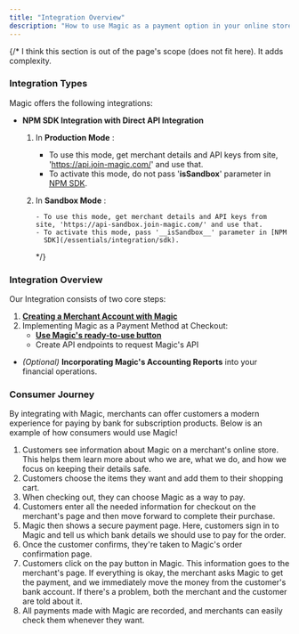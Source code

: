 ```yaml
---
title: "Integration Overview"
description: "How to use Magic as a payment option in your online store page"
---
```


{/* I think this section is out of the page's scope (does not fit here). It adds
complexity.

### Integration Types

Magic offers the following integrations:

- **NPM SDK Integration with Direct API Integration**

  1.  In **Production Mode** :

      - To use this mode, get merchant details and API keys from site, 'https://api.join-magic.com/' and use that.
      - To activate this mode, do not pass '**isSandbox**' parameter in [NPM SDK](/essentials/integration/sdk).

  2.  In **Sandbox Mode** :

          - To use this mode, get merchant details and API keys from site, 'https://api-sandbox.join-magic.com/' and use that.
          - To activate this mode, pass '__isSandbox__' parameter in [NPM
            SDK](/essentials/integration/sdk).

      */}

### Integration Overview

Our Integration consists of two core steps:

1. [**Creating a Merchant Account with Magic**](https://magic-21.mintlify.app/essentials/merchant)
2. Implementing Magic as a Payment Method at Checkout:
    - [**Use Magic's ready-to-use button**](https://magic-21.mintlify.app/essentials/magic-button)
    - Create API endpoints to request Magic's API
- _(Optional)_ **Incorporating Magic's Accounting Reports** into your financial operations.

### Consumer Journey

By integrating with Magic, merchants can offer customers a modern experience for paying by bank for subscription products. Below is an example of how consumers would use Magic!

1. Customers see information about Magic on a merchant's online store. This helps them learn more about who we are, what we do, and how we focus on keeping their details safe.
2. Customers choose the items they want and add them to their shopping cart.
3. When checking out, they can choose Magic as a way to pay.
4. Customers enter all the needed information for checkout on the merchant's page and then move forward to complete their purchase.
5. Magic then shows a secure payment page. Here, customers sign in to Magic and tell us which bank details we should use to pay for the order.
6. Once the customer confirms, they're taken to Magic's order confirmation page.
7. Customers click on the pay button in Magic. This information goes to the merchant's page. If everything is okay, the merchant asks Magic to get the payment, and we immediately move the money from the customer's bank account. If there's a problem, both the merchant and the customer are told about it.
8. All payments made with Magic are recorded, and merchants can easily check them whenever they want.
